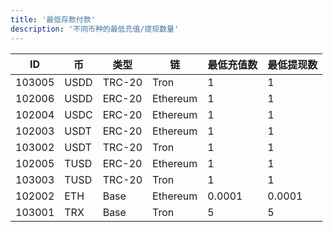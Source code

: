 ```yaml
---
title: '最低存款付款'
description: '不同币种的最低充值/提现数量'
---
```



| ID     | 币    | 类型     | 链        | 最低充值数               | 最低提现数                                       |
|--------|------|--------|----------|-------------------|--------------------------------------------|
| 103005 | USDD | TRC-20 | Tron     | 1 | 1       |
| 102006 | USDD | ERC-20 | Ethereum | 1| 1|
| 102004 | USDC | ERC-20 | Ethereum | 1         | 1 |
| 102003 | USDT | ERC-20 | Ethereum | 1       | 1 |
| 103002 | USDT | TRC-20 | Tron     | 1       | 1       |
| 102005 | TUSD | ERC-20 | Ethereum | 1          | 1 |
| 103003 | TUSD | TRC-20 | Tron     | 1          | 1      |
| 102002 | ETH  | Base   | Ethereum | 0.0001        | 0.0001                                         |
| 103001 | TRX  | Base   | Tron     | 5             | 5                                        |
